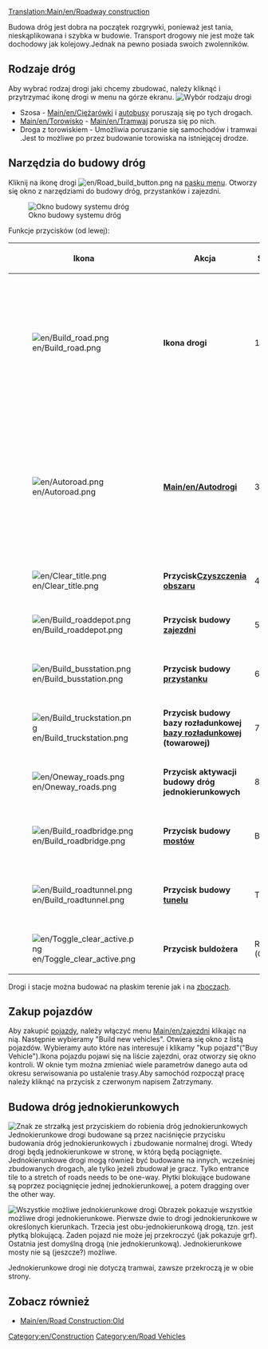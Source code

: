 [[Translation:Main/en/Roadway construction]]{{pl/Spis treści}}



Budowa dróg jest dobra na początek rozgrywki, ponieważ jest tania, nieskąplikowana i szybka w budowie. Transport drogowy nie jest może tak dochodowy jak kolejowy.Jednak na pewno posiada swoich zwolenników. 
  

==Rodzaje dróg==
Aby wybrać rodzaj drogi jaki chcemy zbudować, należy kliknąć i przytrzymać ikonę drogi w menu na górze ekranu.
[[File:en/Roadmenu.png|none|frame|Wybór rodzaju drogi]]
* Szosa - [[Main/en/Ciężarówki]] i [[Main/en/Buses|autobusy]] poruszają się po tych drogach.
* [[Main/en/Torowisko]] - [[Main/en/Tramwaj]] porusza się po nich.
* Droga z torowiskiem - Umożliwia poruszanie się samochodów i tramwai .Jest to możliwe po przez budowanie torowiska na istniejącej drodze.

==Narzędzia do budowy dróg==
Kliknij na ikonę drogi [[File:en/Road build button.png]] na [[Main/en/Game interface#The Menu bar|pasku menu]]. Otworzy się okno z narzędziami do budowy dróg, przystanków i zajezdni. 

[[File:en/Road constructionnew.png|none|frame|Okno budowy systemu dróg]]

Funkcje przycisków (od lewej):
{| {{en/Wikitable}}
|- style="background:#efefef"
!width='46'|Ikona
!width='150'|Akcja
!Skrót
!Komentarz
|-
|[[File:en/Build road.png]]
|'''Ikona drogi'''||1, 2||Po zaznaczeniu budujesz drogę w skazanym miejscu.Jest możliwość budowy po przez kliknij i ciągnij.Można również zbudować półdrogi na kafelku. 
|-
|[[File:en/Autoroad.png]]||'''[[Main/en/Autodrogi]]'''||3|| Bardzo pomocna funkcja która buduje drogę w każdym kierunku.(możliwe problemy przy pierwszym użyciu). Z użyciem przycisku Ctrl jest możliwość kasowania istniejących dróg.
|-
|[[File:en/Clear title.png]]||'''Przycisk[[Main/en/Landscaping|Czyszczenia obszaru]]'''||4||Czyszczenie płytek-obszaru.
|-
|[[File:en/Build roaddepot.png]]||'''Przycisk budowy  [[Main/en/Depots|zajezdni]] '''||5||Otworzy się okno w celu orientacj zajezdni.
|-
|[[File:en/Build busstation.png]]||'''Przycisk budowy  [[Main/en/Stations#Bus Stations|przystanku]]'''||6||Otworzy się okno w celu orientacj przystanku
|-
|[[File:en/Build truckstation.png]]||'''Przycisk budowy bazy rozładunkowej [[Main/en/Stations#Truck Stations|bazy rozładunkowej]] (towarowej)'''||7||Otworzy się okno w celu orientacj bazy.
|-
|[[File:en/Oneway roads.png]]||'''Przycisk aktywacji budowy dróg jednokierunkowych'''||8||Pozwala budować drogi jednokierunkowe.
|-
|[[File:en/Build roadbridge.png]]||'''Przycisk budowy [[Main/en/Bridges|mostów]]'''||B||Jak sama nazwa wskauje umożliwia budowę mostów.
|-
|[[File:en/Build roadtunnel.png]]||'''Przycisk budowy  [[Main/en/Tunnels|tunelu]]'''||T||Jak sama nazwa wskauje umożliwia budowę tunelów.
|-
|[[File:en/Toggle clear active.png]]||'''Przycisk buldożera'''||R (CTRL)||Służy do czyszczenia obszaru.
|}

Drogi i stacje można budować na płaskim terenie jak i na [[Main/en/Build on slopes|zboczach]].

==Zakup pojazdów==
Aby zakupić  [[Main/en/Road vehicles|pojazdy]], należy włączyć menu [[Main/en/zajezdni]] klikając na nią. Następnie wybieramy "Build new vehicles". Otwiera się okno z listą pojazdów. Wybieramy auto które nas interesuje i klikamy "kup pojazd"("Buy Vehicle").Ikona pojazdu pojawi się na liście zajezdni, oraz otworzy się okno kontroli. W oknie tym można zmieniać wiele parametrów danego auta od okresu serwisowania po ustalenie trasy.Aby samochód rozpoczął pracę należy kliknąć na przycisk z czerwonym napisem Zatrzymany.

==Budowa dróg jednokierunkowych==
[[File:en/Oneway.png|right|frame|Znak ze strzałką jest przyciskiem do robienia dróg jednokierunkowych]]
Jednokierunkowe drogi budowane są przez naciśnięcie przycisku budowania dróg jednokierunkowych i zbudowanie normalnej drogi. Wtedy drogi będą jednokierunkowe w stronę, w którą będą pociągnięte. Jednokierunkowe drogi mogą również być budowane na innych, wcześniej zbudowanych drogach, ale tylko jeżeli zbudował je gracz. Tylko entrance tile to a stretch of roads needs to be one-way. Płytki blokujące budowane są poprzez pociągnięcie jednej jednokierunkowej, a potem dragging over the other way.

[[File:en/Oneways.png|left|frame|Wszystkie możliwe jednokierunkowe drogi]]
Obrazek pokazuje wszystkie możliwe drogi jednokierunkowe. Pierwsze dwie to drogi jednokierunkowe w określonych kierunkach. Trzecia jest obu-jednokierunkową drogą, tzn. jest płytką blokującą. Żaden pojazd nie może jej przekroczyć (jak pokazuje grf). Ostatnia jest domyślną drogą (nie jednokierunkową). Jednokierunkowe mosty nie są (jeszcze?) możliwe.

Jednokierunkowe drogi nie dotyczą tramwai, zawsze przekroczą je w obie strony.


==Zobacz również==
*[[Main/en/Road Construction:Old]]

[[Category:en/Construction]]
[[Category:en/Road Vehicles]]